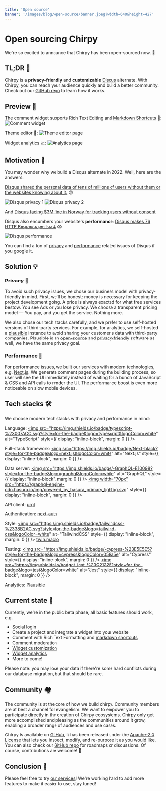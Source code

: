 ```yaml
---
title: 'Open source'
banner: '/images/blog/open-source/banner.jpeg?width=640&height=427'
---
```


# Open sourcing Chirpy

We're so excited to announce that Chirpy has been open-sourced now. 🚀

## TL;DR 🙈

Chirpy is a **privacy-friendly** and **customizable** [Disqus](https://disqus.com/) alternate. With Chirpy, you can reach your audience quickly and build a better community. Check out our [GitHub repo](https://github.com/devrsi0n/chirpy) to learn how it works.

## Preview 👀

The comment widget supports Rich Text Editing and [Markdown Shortcuts](/docs/features/markdown.mdx) 📝:
![Comment widget](/images/marketing/preview.png)

Theme editor 🎨:
![Theme editor page](/images/blog/open-source/theme.png)

Widget analytics 📈:
![Analytics page](/images/blog/open-source/analytics.png)

## Motivation 🤔

You may wonder why we build a Disqus alternate in 2022. Well, here are the answers:

[Disqus shared the personal data of tens of millions of users without them or the websites knowing about it.](https://twitter.com/martingund/status/1207327648093003777) 😡

![Disqus privacy 1](https://chirpy.dev/images/blog/open-source/disqus-1.jpeg)
![Disqus privacy 2](https://chirpy.dev/images/blog/open-source/disqus-2.jpeg)

And [Disqus facing $3M fine in Norway for tracking users without consent](https://techcrunch.com/2021/05/05/disqus-facing-3m-fine-in-norway-for-tracking-users-without-consent/)

Disqus also encumbers your website's **performance**: [Disqus makes 76 HTTP Requests per load.](https://supunkavinda.blog/disqus) 😱

![Disqus performance](https://chirpy.dev/images/blog/open-source/disqus-perf.png)

You can find a ton of [privacy](https://www.google.com.hk/search?q=disqus+privacy&oq=disqus+privacy) and [performance](https://www.google.com.hk/search?q=disqus+performance) related issues of Disqus if you google it.

## Solution 💡

### Privacy 🔐

To avoid such privacy issues, we chose our business model with privacy-friendly in mind. First, we'll be honest: money is necessary for keeping the project development going. A price is always exacted for what free services bestow. You see Ads or you lose privacy. We choose a transparent pricing model — You pay, and you get the service. Nothing more.

We also chose our tech stacks carefully, and we prefer to use self-hosted versions of third-party services. For example, for analytics, we self-hosted a [plausible](https://plausible.io/) instance to avoid sharing your customer's data with third-party companies. Plausible is an [open-source](https://github.com/plausible/analytics/) and [privacy-friendly](https://plausible.io/privacy-focused-web-analytics) software as well, we have the same privacy goal.

### Performance 🚀

For performance issues, we built our services with modern technologies, e.g. [Next.js](https://nextjs.org/). We generate comment pages during the building process, so user will see the UI immediately instead of waiting for a bunch of JavaScript & CSS and API calls to render the UI. The performance boost is even more noticeable on slow mobile devices.

## Tech stacks 🛠

We choose modern tech stacks with privacy and performance in mind:

Language: <a href="https://www.typescriptlang.org/"><img src="https://img.shields.io/badge/typescript-%23007ACC.svg?style=for-the-badge&logo=typescript&logoColor=white" alt="TypeScript" style={{ display: "inline-block", margin: 0 }} /></a>

Full-stack framework: <a href="https://nextjs.org/"><img src="https://img.shields.io/badge/Next-black?style=for-the-badge&logo=next.js&logoColor=white" alt="Next.js" style={{ display: "inline-block", margin: 0 }} /></a>

Data server: <a href="https://graphql.org"><img src="https://img.shields.io/badge/-GraphQL-E10098?style=for-the-badge&logo=graphql&logoColor=white" alt="GraphQL" style={{ display: "inline-block", margin: 0 }} /></a> <a href="https://github.com/hasura/graphql-engine"><img width="70px" src="https://graphql-engine-cdn.hasura.io/img/powered_by_hasura_primary_lightbg.svg" style={{ display: "inline-block", margin: 0 }} /></a>

API client: [urql](https://github.com/FormidableLabs/urql)

Authentication: [next-auth](https://github.com/nextauthjs/next-auth)

Style: <a href="https://tailwindcss.com/"><img src="https://img.shields.io/badge/tailwindcss-%2338B2AC.svg?style=for-the-badge&logo=tailwind-css&logoColor=white" alt="TailwindCSS" style={{ display: "inline-block", margin: 0 }} /></a> [twin.macro](https://github.com/ben-rogerson/twin.macro)

Testing: <a href="https://www.cypress.io/"><img src="https://img.shields.io/badge/-cypress-%23E5E5E5?style=for-the-badge&logo=cypress&logoColor=058a5e" alt="Cypress" style={{ display: "inline-block", margin: 0 }} /></a> <a href="https://jestjs.io/"><img src="https://img.shields.io/badge/-jest-%23C21325?style=for-the-badge&logo=jest&logoColor=white" alt="Jest" style={{ display: "inline-block", margin: 0 }} /></a>

Analytics: [Plausible](https://github.com/plausible/analytics)

## Current state 🤟

Currently, we're in the public beta phase, all basic features should work, e.g.

- Social login
- Create a project and integrate a widget into your website
- Comment with Rich Text Formatting and [markdown shortcuts](http://chirpy.dev/docs/features/markdown)
- Comment moderation
- [Widget customization](http://chirpy.dev/docs/features/theme)
- [Widget analytics](http://chirpy.dev/docs/features/analytics)
- More to come!

Please note: you may lose your data if there're some hard conflicts during our database migration, but that should be rare.

## Community 🏘

The community is at the core of how we build chirpy. Community members are at best a channel for evangelism. We want to empower you to participate directly in the creation of Chirpy ecosystems. Chirpy only get more accomplished and pleasing as the communities around it grow, enabling a broader range of audiences and use cases.

Chirpy is available on [GitHub](https://github.com/devrsi0n/chirpy), it has been released under the [Apache-2.0 License](https://github.com/devrsi0n/chirpy/blob/main/LICENSE) that lets you inspect, modify, and re-purpose it as you would like. You can also check our [GitHub repo](https://github.com/devrsi0n/chirpy) for roadmaps or discussions. Of course, contributions are welcome! 🙌

## Conclusion 🥳

Please feel free to try [our services](https://chirpy.dev/)! We're working hard to add more features to make it easier to use, stay tuned!
